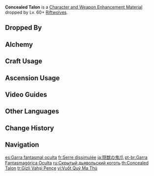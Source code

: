 {{Item Infobox
|id           = 112058
|image        = Item Concealed Talon.png
|type         = Character and Weapon Enhancement Materials
|group        = Riftwolf Materials
|group2       = Elite Enemy Drops
|invCategory  = Character Development Items
|quality      = 4
|description  = A sharp nail left behind by one of the Riftwolves.<br>All the marvels in the world must pale before "[[Albedo|Cretaceus]]," the greatest work of them all.
|source1      = Dropped by Lv. 60+ [[Riftwolves]]
|source2      = [[Alchemy]]
}}
'''Concealed Talon''' is a [[Character and Weapon Enhancement Material]] dropped by Lv. 60+ [[Riftwolves]].

==Dropped By==
{{Dropped By|level=60}}

==Alchemy==
{{Recipe
|type = Crafting
|Concealed Unguis = 3
|Mora = 125
|sort = Concealed Unguis;Mora
}}

==Craft Usage==
{{Craft Usage}}

==Ascension Usage==
{{Ascension Usage}}

==Video Guides==
{{EVT
|video1   = https://youtu.be/FQRhAgxbBvo
|caption1 = Farm Guide
}}

==Other Languages==
{{Other Languages
|en      = Concealed Talon
|zhs     = 隐兽鬼爪
|zhs_rm  = Yǐn Shòu Guǐ Zhǎo
|zht     = 隱獸鬼爪
|zht_rm  = Yǐn Shòu Guǐ Zhuǎ
|zh_tl   = 
|ja      = 隠獣の鬼爪
|ja_rm   = Injuu no Kisou{{Assumed}}
|ja_tl   = Devil Claw of a Concealed Beast
|ko      = 맹수의 귀신 발톱
|ko_rm   = Maengsu-ui Gwisin Baltop
|ko_tl   = Fierce Animal's Phantom Claw
|es      = Garra fantasmal oculta
|es_tl   = Ghostly Hidden Claw
|fr      = Serre dissimulée
|fr_tl   = Concealed Talon
|ru      = Скрытый дьявольский коготь
|ru_tl   = Concealed Devilish Claw
|th      = Concealed Talon
|vi      = Vuốt Quỷ Ma Thú
|vi_tl   = 
|de      = Versteckte Monsterkrallen
|de_tl   = Concealed Monster Talon
|id      = Concealed Talon
|pt      = Garra Fantasmagórica Oculta
|pt_tl   = 
|tr      = Gizli Vahşi Pençe
|tr_tl   = Hidden Wild Claw
|it      = Artiglio di bestia nascosto
|it_tl   = 
}}

==Change History==
{{Change History|2.2}}

==Navigation==
{{Development Item Navbox|Character and Weapon Enhancement Materials}}

[[es:Garra fantasmal oculta]]
[[fr:Serre dissimulée]]
[[ja:隠獣の鬼爪]]
[[pt-br:Garra Fantasmagórica Oculta]]
[[ru:Скрытый дьявольский коготь]]
[[th:Concealed Talon]]
[[tr:Gizli Vahşi Pençe]]
[[vi:Vuốt Quỷ Ma Thú]]